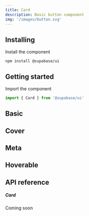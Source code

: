 ```yaml
---
title: Card
description: Basic button component
img: '/images/button.svg'
---
```


## Installing

Install the component

```cli
npm install @supabase/ui
```

## Getting started

Import the component

```js
import { Card } from '@supabase/ui'
```

## Basic

<CodeSample sample="CardBasic" v="0" />

## Cover

<CodeSample sample="CardCover" v="0" />

## Meta

<CodeSample sample="CardMeta" v="0" />

## Hoverable

<CodeSample sample="CardHoverable" v="0" />

## API reference

##### Card

Coming soon
